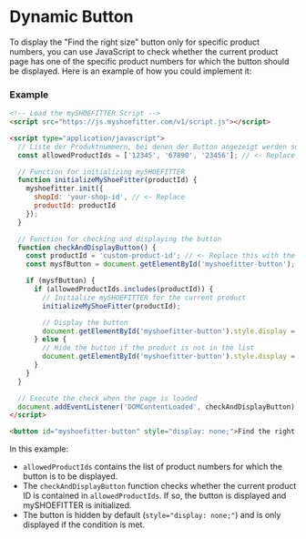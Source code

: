 # Dynamic Button
 
To display the "Find the right size" button only for specific product numbers, you can use JavaScript to check whether the current product page has one of the specific product numbers for which the button should be displayed. Here is an example of how you could implement it:

### Example

```html filename="index.html" copy
<!-- Load the mySHOEFITTER Script -->
<script src="https://js.myshoefitter.com/v1/script.js"></script>

<script type="application/javascript">
  // Liste der Produktnummern, bei denen der Button angezeigt werden soll
  const allowedProductIds = ['12345', '67890', '23456']; // <- Replace these with your specific product numbers

  // Function for initializing mySHOEFITTER
  function initializeMyShoeFitter(productId) {
    myshoefitter.init({
      shopId: 'your-shop-id', // <- Replace
      productId: productId
    });
  }

  // Function for checking and displaying the button
  function checkAndDisplayButton() {
    const productId = 'custom-product-id'; // <- Replace this with the mechanism to obtain the current product ID
    const mysfButton = document.getElementById('myshoefitter-button');

    if (mysfButton) {
      if (allowedProductIds.includes(productId)) {
        // Initialize mySHOEFITTER for the current product
        initializeMyShoeFitter(productId);

        // Display the button
        document.getElementById('myshoefitter-button').style.display = 'block';
      } else {
        // Hide the button if the product is not in the list
        document.getElementById('myshoefitter-button').style.display = 'none';
      }
    }
  }

  // Execute the check when the page is loaded
  document.addEventListener('DOMContentLoaded', checkAndDisplayButton);
</script>

<button id="myshoefitter-button" style="display: none;">Find the right size</button>
```

In this example:
- `allowedProductIds` contains the list of product numbers for which the button is to be displayed.
- The `checkAndDisplayButton` function checks whether the current product ID is contained in `allowedProductIds`. If so, the button is displayed and mySHOEFITTER is initialized.
- The button is hidden by default (`style="display: none;"`) and is only displayed if the condition is met.
